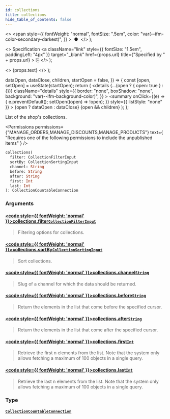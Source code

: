```yaml
---
id: collections
title: collections
hide_table_of_contents: false
---
```


  <>
    <span
      style={{
        fontWeight: "normal",
        fontSize: ".5em",
        color: "var(--ifm-color-secondary-darkest)",
      }}
    >
      &nbsp;●&nbsp;
    </span>
  </>
);

  <>
    Specification
    <a
      className="link"
      style={{ fontSize: "1.5em", paddingLeft: "4px" }}
      target="\_blank"
      href={props.url}
      title={"Specified by " + props.url}
    >
      ⎘
    </a>
  </>
);

  <>
    <span className={props.class}>{props.text}</span>
  </>
);


  dataOpen,
  dataClose,
  children,
  startOpen = false,
}) => {
  const [open, setOpen] = useState(startOpen);
  return (
    <details
      {...(open ? { open: true } : {})}
      className="details"
      style={{
        border: "none",
        boxShadow: "none",
        background: "var(--ifm-background-color)",
      }}
    >
      <summary
        onClick={(e) => {
          e.preventDefault();
          setOpen((open) => !open);
        }}
        style={{ listStyle: "none" }}
      >
        {open ? dataOpen : dataClose}
      </summary>
      {open && children}
    </details>
  );
};

List of the shop's collections.

<Permissions
  permissions={"MANAGE_ORDERS,MANAGE_DISCOUNTS,MANAGE_PRODUCTS"}
  text={
    "Requires one of the following permissions to include the unpublished items"
  }
/>

```graphql
collections(
  filter: CollectionFilterInput
  sortBy: CollectionSortingInput
  channel: String
  before: String
  after: String
  first: Int
  last: Int
): CollectionCountableConnection
```

### Arguments

#### [<code style={{ fontWeight: 'normal' }}>collections.<b>filter</b></code>](#)<Bullet />[`CollectionFilterInput`](../../../api-reference/products/inputs/collection-filter-input) <Badge class="badge badge--secondary" text="input"/>

> Filtering options for collections.

#### [<code style={{ fontWeight: 'normal' }}>collections.<b>sortBy</b></code>](#)<Bullet />[`CollectionSortingInput`](../../../api-reference/products/inputs/collection-sorting-input) <Badge class="badge badge--secondary" text="input"/>

> Sort collections.

#### [<code style={{ fontWeight: 'normal' }}>collections.<b>channel</b></code>](#)<Bullet />[`String`](../../../api-reference/miscellaneous/scalars/string) <Badge class="badge badge--secondary" text="scalar"/>

> Slug of a channel for which the data should be returned.

#### [<code style={{ fontWeight: 'normal' }}>collections.<b>before</b></code>](#)<Bullet />[`String`](../../../api-reference/miscellaneous/scalars/string) <Badge class="badge badge--secondary" text="scalar"/>

> Return the elements in the list that come before the specified cursor.

#### [<code style={{ fontWeight: 'normal' }}>collections.<b>after</b></code>](#)<Bullet />[`String`](../../../api-reference/miscellaneous/scalars/string) <Badge class="badge badge--secondary" text="scalar"/>

> Return the elements in the list that come after the specified cursor.

#### [<code style={{ fontWeight: 'normal' }}>collections.<b>first</b></code>](#)<Bullet />[`Int`](../../../api-reference/miscellaneous/scalars/int) <Badge class="badge badge--secondary" text="scalar"/>

> Retrieve the first n elements from the list. Note that the system only allows fetching a maximum of 100 objects in a single query.

#### [<code style={{ fontWeight: 'normal' }}>collections.<b>last</b></code>](#)<Bullet />[`Int`](../../../api-reference/miscellaneous/scalars/int) <Badge class="badge badge--secondary" text="scalar"/>

> Retrieve the last n elements from the list. Note that the system only allows fetching a maximum of 100 objects in a single query.

### Type

#### [`CollectionCountableConnection`](../../../api-reference/products/objects/collection-countable-connection) <Badge class="badge badge--secondary" text="object"/>

>

